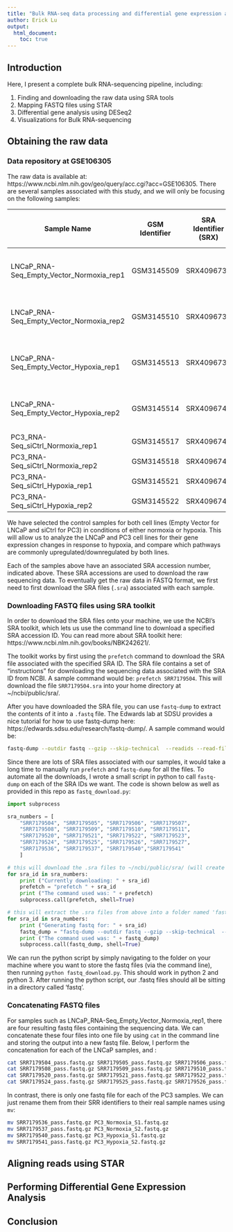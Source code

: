 ```yaml
---
title: "Bulk RNA-seq data processing and differential gene expression analysis pipeline"
author: Erick Lu
output: 
  html_document:
    toc: true
---
```


## Introduction

Here, I present a complete bulk RNA-sequencing pipeline, including:

1. Finding and downloading the raw data using SRA tools
2. Mapping FASTQ files using STAR
3. Differential gene analysis using DESeq2
4. Visualizations for Bulk RNA-sequencing


## Obtaining the raw data

### Data repository at GSE106305

The raw data is available at: https://www.ncbi.nlm.nih.gov/geo/query/acc.cgi?acc=GSE106305. There are several samples associated with this study, and we will only be focusing on the following samples:

Sample Name | GSM Identifier | SRA Identifier (SRX) | SRA Runs (SRR, download these)
------------------ | ----------------- | -------------------------- | --------------------------------------------------------
LNCaP_RNA-Seq_Empty_Vector_Normoxia_rep1 | GSM3145509 | SRX4096735 | SRR7179504, SRR7179505, SRR7179506, and SRR7179507
LNCaP_RNA-Seq_Empty_Vector_Normoxia_rep2 | GSM3145510 | SRX4096736 | SRR7179508, SRR7179509, SRR7179510, and SRR7179511
LNCaP_RNA-Seq_Empty_Vector_Hypoxia_rep1 | GSM3145513 | SRX4096739 | SRR7179520, SRR7179521, SRR7179522, and SRR7179523
LNCaP_RNA-Seq_Empty_Vector_Hypoxia_rep2 | GSM3145514 | SRX4096740 | SRR7179524, SRR7179525, SRR7179526, and SRR7179527
PC3_RNA-Seq_siCtrl_Normoxia_rep1 | GSM3145517 | SRX4096743 | SRR7179536
PC3_RNA-Seq_siCtrl_Normoxia_rep2 | GSM3145518 | SRX4096744 | SRR7179537
PC3_RNA-Seq_siCtrl_Hypoxia_rep1 | GSM3145521 | SRX4096747 | SRR7179540
PC3_RNA-Seq_siCtrl_Hypoxia_rep2 | GSM3145522 | SRX4096748 | SRR7179541

We have selected the control samples for both cell lines (Empty Vector for LNCaP and siCtrl for PC3) in conditions of either normoxia or hypoxia. This will allow us to analyze the LNCaP and PC3 cell lines for their gene expression changes in response to hypoxia, and compare which pathways are commonly upregulated/downregulated by both lines.

Each of the samples above have an associated SRA accession number, indicated above. These SRA accessions are used to download the raw sequencing data. To eventually get the raw data in FASTQ format, we first need to first download the SRA files (`.sra`) associated with each sample.

### Downloading FASTQ files using SRA toolkit

In order to download the SRA files onto your machine, we use the NCBI's SRA toolkit, which lets us use the command line to download a specified SRA accession ID. You can read more about SRA toolkit here: https://www.ncbi.nlm.nih.gov/books/NBK242621/.

The toolkit works by first using the `prefetch` command to download the SRA file associated with the specified SRA ID. The SRA file contains a set of "instructions" for downloading the sequencing data associated with the SRA ID from NCBI. A sample command would be: `prefetch SRR7179504`. This will download the file `SRR7179504.sra` into your home directory at ~/ncbi/public/sra/.

After you have downloaded the SRA file, you can use `fastq-dump` to extract the contents of it into a `.fastq` file. The Edwards lab at SDSU provides a nice tutorial for how to use fastq-dump here: https://edwards.sdsu.edu/research/fastq-dump/. A sample command would be: 

```bash
fastq-dump --outdir fastq --gzip --skip-technical  --readids --read-filter pass --dumpbase --split-3 --clip ~/ncbi/public/sra/SRR7179504.sra
```

Since there are lots of SRA files associated with our samples, it would take a long time to manually run `prefetch` and `fastq-dump` for all the files. To automate all the downloads, I wrote a small script in python to call `fastq-dump` on each of the SRA IDs we want. The code is shown below as well as provided in this repo as `fastq_download.py`:

```py
import subprocess

sra_numbers = [
    "SRR7179504", "SRR7179505", "SRR7179506", "SRR7179507",
    "SRR7179508", "SRR7179509", "SRR7179510", "SRR7179511",
    "SRR7179520", "SRR7179521", "SRR7179522", "SRR7179523",
    "SRR7179524", "SRR7179525", "SRR7179526", "SRR7179527",
    "SRR7179536", "SRR7179537", "SRR7179540","SRR7179541"
    ]

# this will download the .sra files to ~/ncbi/public/sra/ (will create directory if not present)
for sra_id in sra_numbers:
    print ("Currently downloading: " + sra_id)
    prefetch = "prefetch " + sra_id
    print ("The command used was: " + prefetch)
    subprocess.call(prefetch, shell=True)

# this will extract the .sra files from above into a folder named 'fastq'
for sra_id in sra_numbers:
    print ("Generating fastq for: " + sra_id)
    fastq_dump = "fastq-dump --outdir fastq --gzip --skip-technical  --readids --read-filter pass --dumpbase --split-3 --clip ~/ncbi/public/sra/" + sra_id + ".sra"
    print ("The command used was: " + fastq_dump)
    subprocess.call(fastq_dump, shell=True)
```

We can run the python script by simply navigating to the folder on your machine where you want to store the fastq files (via the command line), then running `python fastq_download.py`. This should work in python 2 and python 3. After running the python script, our .fastq files should all be sitting in a directory called 'fastq'.

### Concatenating FASTQ files

For samples such as LNCaP_RNA-Seq_Empty_Vector_Normoxia_rep1, there are four resulting fastq files containing the sequencing data. We can concatenate these four files into one file by using `cat` in the command line and storing the output into a new fastq file. Below, I perform the concatenation for each of the LNCaP samples, and :

```bash
cat SRR7179504_pass.fastq.gz SRR7179505_pass.fastq.gz SRR7179506_pass.fastq.gz SRR7179507_pass.fastq.gz  > LNCAP_Normoxia_S1.fastq.gz
cat SRR7179508_pass.fastq.gz SRR7179509_pass.fastq.gz SRR7179510_pass.fastq.gz SRR7179511_pass.fastq.gz  > LNCAP_Normoxia_S2.fastq.gz
cat SRR7179520_pass.fastq.gz SRR7179521_pass.fastq.gz SRR7179522_pass.fastq.gz SRR7179523_pass.fastq.gz  > LNCAP_Hypoxia_S1.fastq.gz
cat SRR7179524_pass.fastq.gz SRR7179525_pass.fastq.gz SRR7179526_pass.fastq.gz SRR7179527_pass.fastq.gz  > LNCAP_Hypoxia_S2.fastq.gz
```

In contrast, there is only one fastq file for each of the PC3 samples. We can just rename them from their SRR identifiers to their real sample names using `mv`:

```bash
mv SRR7179536_pass.fastq.gz PC3_Normoxia_S1.fastq.gz
mv SRR7179537_pass.fastq.gz PC3_Normoxia_S2.fastq.gz
mv SRR7179540_pass.fastq.gz PC3_Hypoxia_S1.fastq.gz
mv SRR7179541_pass.fastq.gz PC3_Hypoxia_S2.fastq.gz
```



## Aligning reads using STAR

## Performing Differential Gene Expression Analysis

## Conclusion